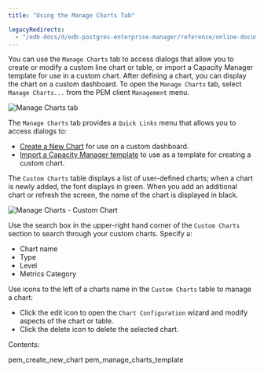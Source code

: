 ```yaml
---
title: "Using the Manage Charts Tab"

legacyRedirects:
  - "/edb-docs/d/edb-postgres-enterprise-manager/reference/online-documentation/8.0/pem_manage_charts.html"
---
```


<div id="pem_manage_charts" class="registered_link"></div>

You can use the `Manage Charts` tab to access dialogs that allow you to create or modify a custom line chart or table, or import a Capacity Manager template for use in a custom chart. After defining a chart, you can display the chart on a custom dashboard. To open the `Manage Charts` tab, select `Manage Charts...` from the PEM client `Management` menu.

![Manage Charts tab](../../images/pem_manage_charts.png)

The `Manage Charts` tab provides a `Quick Links` menu that allows you to access dialogs to:

-   [Create a New Chart](01_pem_create_new_chart/#pem_create_new_chart) for use on a custom dashboard.
-   [Import a Capacity Manager template](02_pem_manage_charts_template/#pem_manage_charts_template) to use as a template for creating a custom chart.

The `Custom Charts` table displays a list of user-defined charts; when a chart is newly added, the font displays in green. When you add an additional chart or refresh the screen, the name of the chart is displayed in black.

![Manage Charts - Custom Chart](../../images/pem_manage_charts_custom_chart.png)

Use the search box in the upper-right hand corner of the `Custom Charts` section to search through your custom charts. Specify a:

-   Chart name
-   Type
-   Level
-   Metrics Category

Use icons to the left of a charts name in the `Custom Charts` table to manage a chart:

-   Click the edit icon to open the `Chart Configuration` wizard and modify aspects of the chart or table.
-   Click the delete icon to delete the selected chart.

Contents:

<div class="toctree" maxdepth="2">

pem_create_new_chart pem_manage_charts_template

</div>
